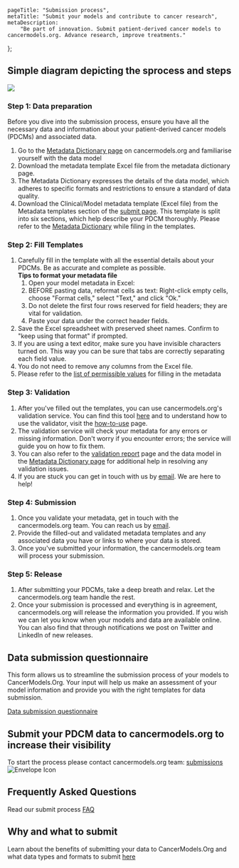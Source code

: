 
[comment]: # "Metadata"
[comment]: # "Page title = h1 in banner"

	pageTitle: "Submission process",
	metaTitle: "Submit your models and contribute to cancer research",
	metaDescription:
		"Be part of innovation. Submit patient-derived cancer models to cancermodels.org. Advance research, improve treatments."
};

[comment]: # "Page content below"
[comment]: # "Can include html tags"

## Simple diagram depicting the sprocess and steps

<img src="/img/submission_guide.jpg" className="w-100" />

### Step 1: Data preparation

Before you dive into the submission process, ensure you have all the necessary data and information about your patient-derived cancer models (PDCMs) and associated data.

1. Go to the [Metadata Dictionary page](/validation/dictionary) on cancermodels.org and familiarise yourself with the data model
2. Download the metadata template Excel file from the metadata dictionary page.
3. The Metadata Dictionary expresses the details of the data model, which adheres to specific formats and restrictions to ensure a standard of data quality.
4. Download the Clinical/Model metadata template (Excel file) from the Metadata templates section of the [submit page](/submit). This template is split into six sections, which help describe your PDCM thoroughly. Please refer to the [Metadata Dictionary](/validation/dictionary) while filing in the templates.

### Step 2: Fill Templates

1. Carefully fill in the template with all the essential details about your PDCMs. Be as accurate and complete as possible.<br/>
   **Tips to format your metadata file​**
   1. Open your model metadata in Excel:
   2. BEFORE pasting data, reformat cells as text: Right-click empty cells, choose "Format cells," select "Text," and click "Ok."
   3. Do not delete the first four rows reserved for field headers; they are vital for validation.
   4. Paste your data under the correct header fields.
2. Save the Excel spreadsheet with preserved sheet names. Confirm to "keep using that format" if prompted.
3. If you are using a text editor, make sure you have invisible characters turned on. This way you can be sure that tabs are correctly separating each field value.
4. You do not need to remove any columns from the Excel file.
5. Please refer to the [list of permissible values](/validation/docs/dictionary/permissible-values) for filling in the metadata

### Step 3: Validation

1. After you've filled out the templates, you can use cancermodels.org's validation service. You can find this tool [here](/validation/validator) and to understand how to use the validator, visit the [how-to-use](/validation/docs/validation/how-to-use) page.
2. The validation service will check your metadata for any errors or missing information. Don't worry if you encounter errors; the service will guide you on how to fix them.
3. You can also refer to the [validation report](/validation/docs/validation/error-report) page and the data model in the [Metadata Dictionary page](/validation/dictionary) for additional help in resolving any validation issues.
4. If you are stuck you can get in touch with us by [email](mailto:helpdesk@cancermodels.org). We are here to help!

### Step 4: Submission

1. Once you validate your metadata, get in touch with the cancermodels.org team. You can reach us by [email](mailto:helpdesk@cancermodels.org).
2. Provide the filled-out and validated metadata templates and any associated data you have or links to where your data is stored.
3. Once you've submitted your information, the cancermodels.org team will process your submission.

### Step 5: Release

1. After submitting your PDCMs, take a deep breath and relax. Let the cancermodels.org team handle the rest.
2. Once your submission is processed and everything is in agreement, cancermodels.org will release the information you provided. If you wish we can let you know when your models and data are available online. You can also find that through notifications we post on Twitter and LinkedIn of new releases.

## Data submission questionnaire
This form allows us to streamline the submission process of your models to CancerModels.Org. ⁤⁤Your input will help us make an assessment of your model information and provide you with the right templates for data submission.

<a href="http://tinyurl.com/CancerModelsOrg-Q" target="_blank" rel="noreferrer">Data submission questionnaire</a>

## Submit your PDCM data to cancermodels.org to increase their visibility

To start the process please contact cancermodels.org team: [submissions](mailto:helpdesk@cancermodels.org?subject=PDCM%20producer:%20Data%20Submission%20request)&nbsp;<img className="d-inline" src="/img/envelope-icon.svg" title="Envelope Icon" alt="Envelope Icon"/>

## Frequently Asked Questions

Read our submit process [FAQ](/submit/faq)

## Why and what to submit

Learn about the benefits of submitting your data to CancerModels.Org and what data types and formats to submit [here](/submit)

[comment]: # "End page content - do not edit below this line"

